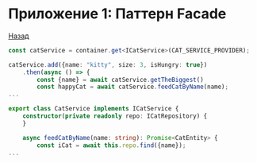 # Приложение 1: Паттерн Facade

[Назад](/slides/4)

```ts
const catService = container.get<ICatService>(CAT_SERVICE_PROVIDER);

catService.add({name: "kitty", size: 3, isHungry: true})
    .then(async () => {
        const {name} = await catService.getTheBiggest()
        const happyCat = await catService.feedCatByName(name);
...
```

```ts
export class CatService implements ICatService {
    constructor(private readonly repo: ICatRepository) {
    }

    async feedCatByName(name: string): Promise<CatEntity> {
        const iCat = await this.repo.find({name});
...
```
